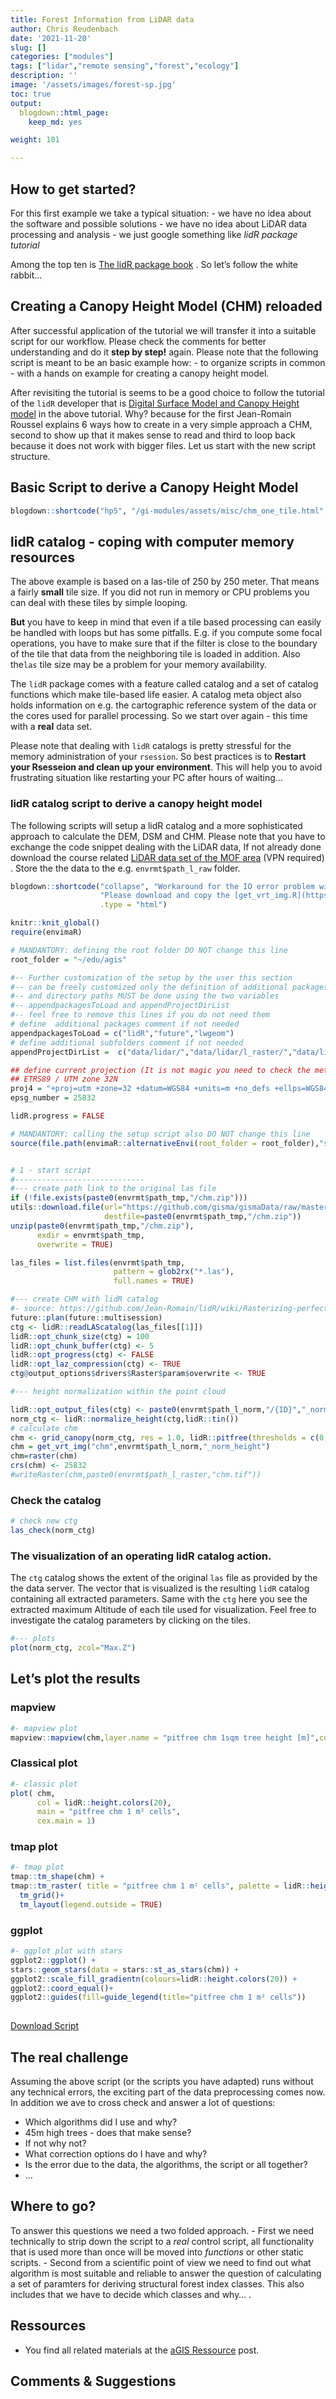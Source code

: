 ```yaml
---
title: Forest Information from LiDAR data
author: Chris Reudenbach
date: '2021-11-20'
slug: []
categories: ["modules"]
tags: ["lidar","remote sensing","forest","ecology"]
description: ''
image: '/assets/images/forest-sp.jpg'
toc: true
output:
  blogdown::html_page:
    keep_md: yes

weight: 101

---
```

## How to get started?


For this first example we take a typical situation:
- we have no idea about the software and possible solutions
- we have no idea about LiDAR data processing and analysis
- we just google something like *lidR package tutorial*

Among the top ten is [The lidR package book](https://jean-romain.github.io/lidRbook/) . So let's follow the white rabbit...

## Creating a Canopy Height Model (CHM) reloaded

After successful application of the tutorial we will transfer it into a suitable script for our workflow. Please check the comments for better understanding and do it **step by step!** again. Please note that the following script is meant to be an basic example how: 
- to organize scripts in common 
- with a hands on example for creating a canopy height model.


After revisiting the tutorial is seems to be a good choice to follow the tutorial of the `lidR` developer that is  [Digital Surface Model and Canopy Height model](https://jean-romain.github.io/lidRbook/chm.html)  in the above tutorial. Why? because for the first Jean-Romain Roussel explains 6 ways how to create in a very simple approach a CHM, second to show up that it makes sense to read and third to loop back because it does not work with bigger files. Let us start with the new script structure.


## Basic Script to derive a Canopy Height Model

<script src="https://gist.github.com/gisma/89881e23f5c2da91d161a9668386b715.js"></script>

      

```r
blogdown::shortcode("hp5", "/gi-modules/assets/misc/chm_one_tile.html","700", "680","center", "Canopy Height Model map")
```

## lidR catalog - coping with computer memory resources

The above example is based on a las-tile of 250 by 250 meter. That means a fairly **small** tile size. If you did not run in memory or CPU problems you can deal with these tiles by simple looping.  

**But** you have to keep in mind that even if a tile based processing can easily be handled with loops but has some pitfalls. E.g. if you compute some focal operations, you have to make sure that if the filter is close to the boundary of the tile that data from the neighboring tile is loaded in addition. Also the`las` tile size may be a problem for your memory availability. 

The `lidR` package comes with a feature called catalog and a set of catalog functions which make tile-based life easier. A catalog meta object also holds information on e.g. the cartographic reference system of the data or the cores used for parallel processing. So we start over again - this time with a **real** data set.

Please note that dealing with `lidR` catalogs is pretty stressful for the memory administration of your `rsession`. So best practices is to **Restart your Rsesseion and clean up your environment**. This will help you to avoid frustrating situation like restarting your PC after hours of waiting...




### lidR catalog script to derive a canopy height model
The following scripts will setup a lidR catalog and a more sophisticated approach to calculate the DEM, DSM and CHM. Please note that you have to exchange the code snippet dealing with the LiDAR data, If not already done download the course related [LiDAR data set of the MOF area](http://gofile.me/3Z8AJ/omf5DvyhL) (VPN required) . Store the the data to the e.g. `envrmt$path_l_raw` folder. 



```r

blogdown::shortcode("collapse", "Workaround for the IO error problem with the lidR catalog",
                    "Please download and copy the [get_vrt_img.R](https://gist.github.com/gisma/5127a360728666eddb96807ad37bb475) script into the subfolder *functions* of your project src folder.Depending on your installation it might be necessary to work around an unexpected behaviour with the returnd vrt files",
                    .type = "html")
```



<script src="https://gist.github.com/gisma/4172ef049b116abb1454233c8950d587.js"></script>

```r
knitr::knit_global()
require(envimaR)

# MANDANTORY: defining the root folder DO NOT change this line
root_folder = "~/edu/agis"

#-- Further customization of the setup by the user this section
#-- can be freely customized only the definition of additional packages
#-- and directory paths MUST be done using the two variables
#-- appendpackagesToLoad and appendProjectDirList
#-- feel free to remove this lines if you do not need them
# define  additional packages comment if not needed
appendpackagesToLoad = c("lidR","future","lwgeom")
# define additional subfolders comment if not needed
appendProjectDirList =  c("data/lidar/","data/lidar/l_raster/","data/lidar/l_raw/","data/lidar/l_norm/")

## define current projection (It is not magic you need to check the meta data or ask your instructor)
## ETRS89 / UTM zone 32N
proj4 = "+proj=utm +zone=32 +datum=WGS84 +units=m +no_defs +ellps=WGS84 +towgs84=0,0,0"
epsg_number = 25832

lidR.progress = FALSE

# MANDANTORY: calling the setup script also DO NOT change this line
source(file.path(envimaR::alternativeEnvi(root_folder = root_folder),"src/000-rspatial-setup.R"),local = knitr::knit_global())


# 1 - start script
#-----------------------------
#--- create path link to the original las file
if (!file.exists(paste0(envrmt$path_tmp,"/chm.zip")))
utils::download.file(url="https://github.com/gisma/gismaData/raw/master/uavRst/data/lidR_data.zip",
                     destfile=paste0(envrmt$path_tmp,"/chm.zip"))
unzip(paste0(envrmt$path_tmp,"/chm.zip"),
      exdir = envrmt$path_tmp,  
      overwrite = TRUE)

las_files = list.files(envrmt$path_tmp,
                       pattern = glob2rx("*.las"),
                       full.names = TRUE)

#--- create CHM with lidR catalog
#- source: https://github.com/Jean-Romain/lidR/wiki/Rasterizing-perfect-canopy-height-models
future::plan(future::multisession)
ctg <- lidR::readLAScatalog(las_files[[1]])
lidR::opt_chunk_size(ctg) = 100
lidR::opt_chunk_buffer(ctg) <- 5
lidR::opt_progress(ctg) <- FALSE
lidR::opt_laz_compression(ctg) <- TRUE
ctg@output_options$drivers$Raster$param$overwrite <- TRUE

#--- height normalization within the point cloud

lidR::opt_output_files(ctg) <- paste0(envrmt$path_l_norm,"/{ID}","_norm_height")
norm_ctg <- lidR::normalize_height(ctg,lidR::tin())
# calculate chm
chm <- grid_canopy(norm_ctg, res = 1.0, lidR::pitfree(thresholds = c(0,2,5,10,15), c(0,1.5)))
chm = get_vrt_img("chm",envrmt$path_l_norm,"_norm_height")
chm=raster(chm)
crs(chm) <- 25832
#writeRaster(chm,paste0(envrmt$path_l_raster,"chm.tif"))

```

### Check the catalog
```r
# check new ctg
las_check(norm_ctg)
```

### The visualization of an operating lidR catalog action.

The `ctg` catalog  shows the extent of the original `las` file as provided by the the data server. The vector that is visualized is the resulting `lidR` catalog containing all extracted parameters. Same with the `ctg` here you see the extracted maximum Altitude of each tile used for visualization. Feel free to investigate the catalog parameters by clicking on the tiles.  


```r
#--- plots
plot(norm_ctg, zcol="Max.Z")
```




## Let's plot the results

### mapview 
```r
#- mapview plot
mapview::mapview(chm,layer.name = "pitfree chm 1sqm tree height [m]",col.regions=lidR::height.colors(20))
```



### Classical plot 
```r

#- classic plot
plot( chm,
      col = lidR::height.colors(20),
      main = "pitfree chm 1 m² cells",
      cex.main = 1) 
```

### tmap plot 
```r

#- tmap plot
tmap::tm_shape(chm) +
tmap::tm_raster( title = "pitfree chm 1 m² cells", palette = lidR::height.colors(20)) +
  tm_grid()+
  tm_layout(legend.outside = TRUE)
```

### ggplot 
```r

#- ggplot plot with stars
ggplot2::ggplot() + 
stars::geom_stars(data = stars::st_as_stars(chm)) + 
ggplot2::scale_fill_gradientn(colours=lidR::height.colors(20)) +
ggplot2::coord_equal()+
ggplot2::guides(fill=guide_legend(title="pitfree chm 1 m² cells"))
  
```



[Download Script](https://gist.github.com/gisma/4172ef049b116abb1454233c8950d587)

## The real challenge

Assuming the above script (or the scripts you have adapted) runs without any technical errors, the exciting part of the data preprocessing comes now. In addition we ave to cross check and answer a lot of questions:

- Which algorithms did I use and why? 
- 45m high trees - does that make sense? 
- If not why not? 
- What correction options do I have and why? 
- Is the error due to the data, the algorithms, the script or all together?
- ...

## Where to go?

To answer this questions we need a two folded approach. 
- First we need technically to strip down the script to a *real* control script, all functionality that is used more than once will be moved into *functions* or other static scripts. 
- Second from a scientific point of view we need to find out what algorithm is most suitable and reliable to answer the question of calculating a set of paramters for deriving structural forest index classes. This also includes that we have to decide which classes and why... .



## Ressources

- You find all related materials at the [aGIS Ressource](https://gisma-courses.github.io/gi-modules/post/2021-11-16-agis-ressourcen/) post.


## Comments & Suggestions  

